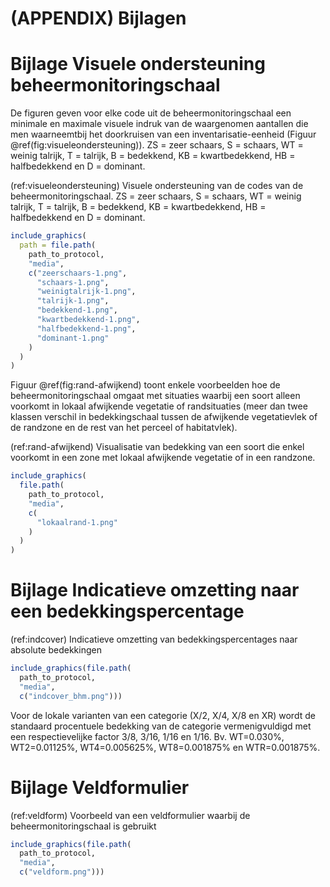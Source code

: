 # (APPENDIX) Bijlagen {.unnumbered}

# Bijlage Visuele ondersteuning beheermonitoringschaal {#bijlage-visueel}

De figuren geven voor elke code uit de beheermonitoringschaal een minimale en maximale visuele indruk van de waargenomen aantallen die men waarneemtbij het doorkruisen van een inventarisatie-eenheid (Figuur \@ref(fig:visueleondersteuning)).
ZS = zeer schaars, S = schaars, WT = weinig talrijk, T = talrijk, B = bedekkend, KB = kwartbedekkend, HB = halfbedekkend en D = dominant.

(ref:visueleondersteuning) Visuele ondersteuning van de codes van de beheermonitoringschaal. ZS = zeer schaars, S = schaars, WT = weinig talrijk, T = talrijk, B = bedekkend, KB = kwartbedekkend, HB = halfbedekkend en D = dominant.

```r
include_graphics(
  path = file.path(
    path_to_protocol,
    "media",
    c("zeerschaars-1.png", 
      "schaars-1.png", 
      "weinigtalrijk-1.png",
      "talrijk-1.png",
      "bedekkend-1.png",
      "kwartbedekkend-1.png",
      "halfbedekkend-1.png",
      "dominant-1.png"
    )
  )
)
```

Figuur \@ref(fig:rand-afwijkend) toont enkele voorbeelden hoe de beheermonitoringschaal omgaat met situaties waarbij een soort alleen voorkomt in lokaal afwijkende vegetatie of randsituaties (meer dan twee klassen verschil in bedekkingschaal tussen de afwijkende vegetatievlek of de randzone en de rest van het perceel of habitatvlek).

(ref:rand-afwijkend) Visualisatie van bedekking van een soort die enkel voorkomt in een zone met lokaal afwijkende vegetatie of in een randzone.

```r
include_graphics(
  file.path(
    path_to_protocol,
    "media",
    c(
      "lokaalrand-1.png"
    )
  )
)
```

# Bijlage Indicatieve omzetting naar een bedekkingspercentage {#bijlage-omzetting}

(ref:indcover) Indicatieve omzetting van bedekkingspercentages naar absolute bedekkingen

```r
include_graphics(file.path(
  path_to_protocol, 
  "media",
  c("indcover_bhm.png")))
```

Voor de lokale varianten van een categorie (X/2, X/4, X/8 en XR) wordt de standaard procentuele bedekking van de categorie vermenigvuldigd met een respectievelijke factor 3/8, 3/16, 1/16 en 1/16.
Bv.
WT=0.030%, WT2=0.01125%, WT4=0.005625%, WT8=0.001875% en WTR=0.001875%.

# Bijlage Veldformulier {#bijlage-veldformulier}

(ref:veldform) Voorbeeld van een veldformulier waarbij de beheermonitoringschaal is gebruikt

```r
include_graphics(file.path(
  path_to_protocol, 
  "media",
  c("veldform.png")))

```
